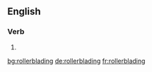 ==English==

===Verb===
{{head|en|present participle}}

# {{present participle of|rollerblade|lang=en|nocat=1}}

[[bg:rollerblading]]
[[de:rollerblading]]
[[fr:rollerblading]]